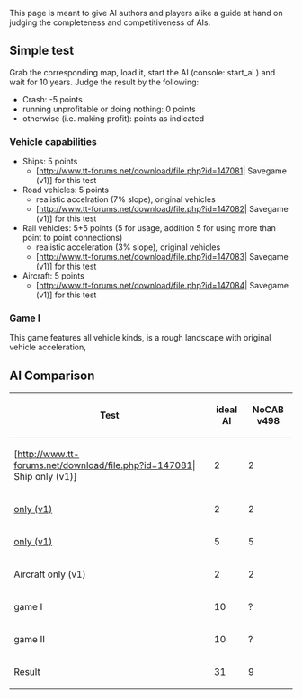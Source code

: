 This page is meant to give AI authors and players alike a guide at hand on judging the completeness and competitiveness of AIs.

== Simple test ==
Grab the corresponding map, load it, start the AI (console: start_ai <name of AI>) and wait for 10 years. Judge the result by the following:
* Crash: -5 points
* running unprofitable or doing nothing: 0 points
* otherwise (i.e. making profit): points as indicated

=== Vehicle capabilities ===
* Ships: 5 points
** [http://www.tt-forums.net/download/file.php?id=147081| Savegame (v1)] for this test
* Road vehicles: 5 points
** realistic accelration (7% slope), original vehicles
** [http://www.tt-forums.net/download/file.php?id=147082| Savegame (v1)] for this test
* Rail vehicles: 5+5 points (5 for usage, addition 5 for using more than point to point connections)
** realistic acceleration (3% slope), original vehicles
** [http://www.tt-forums.net/download/file.php?id=147083| Savegame (v1)] for this test
* Aircraft: 5 points
** [http://www.tt-forums.net/download/file.php?id=147084| Savegame (v1)] for this test

=== Game I ===
This game features all vehicle kinds, is a rough landscape with original vehicle acceleration, 

== AI Comparison ==
{|cellpadding="3" cellspacing="0" border="1"
!Test!!ideal AI!!NoCAB v498
|-
|[http://www.tt-forums.net/download/file.php?id=147081| Ship only (v1)]     || 2 || 2 ||
|-
|[http://www.tt-forums.net/download/file.php?id=147082|RV only (v1)]        || 2 || 2 ||
|-
|[http://www.tt-forums.net/download/file.php?id=147083|Trains only (v1)]    || 5 || 5 ||
|-
|Aircraft only (v1)  || 2 || 2 ||
|-
|game I         ||10 || ? ||
|-
|game II        ||10 || ? ||
|-
|Result         ||31 || 9 ||
|}